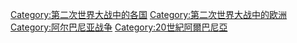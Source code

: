 [[Category:第二次世界大战中的各国|Category:第二次世界大战中的各国]]
[[Category:第二次世界大战中的欧洲|Category:第二次世界大战中的欧洲]]
[[Category:阿尔巴尼亚战争|Category:阿尔巴尼亚战争]]
[[Category:20世紀阿爾巴尼亞|Category:20世紀阿爾巴尼亞]]